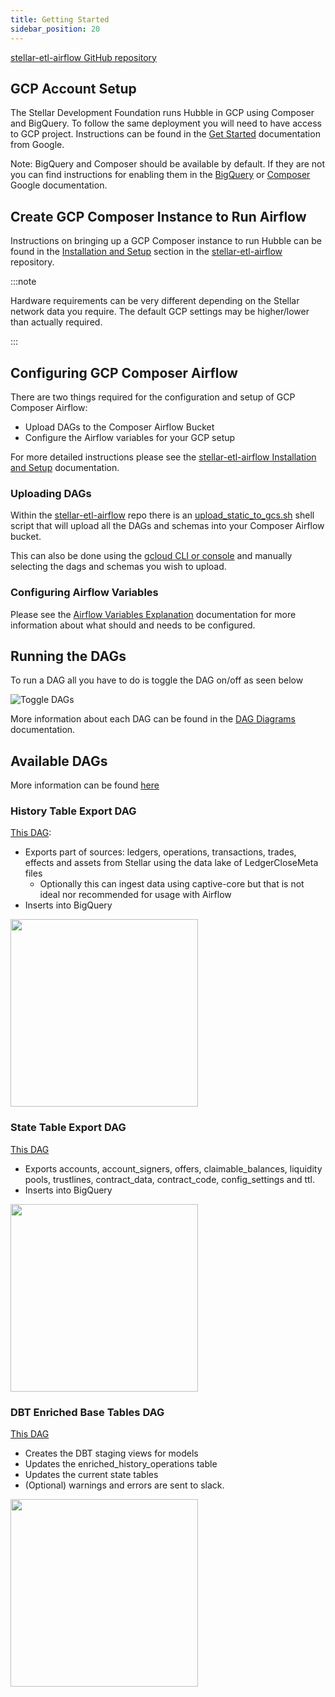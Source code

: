 ```yaml
---
title: Getting Started
sidebar_position: 20
---
```



[stellar-etl-airflow GitHub repository](https://github.com/stellar/stellar-etl-airflow/tree/master)

## GCP Account Setup

The Stellar Development Foundation runs Hubble in GCP using Composer and BigQuery. To follow the same deployment you will need to have access to GCP project. Instructions can be found in the [Get Started](https://cloud.google.com/docs/get-started) documentation from Google.

Note: BigQuery and Composer should be available by default. If they are not you can find instructions for enabling them in the [BigQuery](https://cloud.google.com/bigquery?hl=en) or [Composer](https://cloud.google.com/composer?hl=en) Google documentation.

## Create GCP Composer Instance to Run Airflow

Instructions on bringing up a GCP Composer instance to run Hubble can be found in the [Installation and Setup](https://github.com/stellar/stellar-etl-airflow?tab=readme-ov-file#installation-and-setup) section in the [stellar-etl-airflow](https://github.com/stellar/stellar-etl-airflow) repository.

:::note

Hardware requirements can be very different depending on the Stellar network data you require. The default GCP settings may be higher/lower than actually required.

:::

## Configuring GCP Composer Airflow

There are two things required for the configuration and setup of GCP Composer Airflow:

- Upload DAGs to the Composer Airflow Bucket
- Configure the Airflow variables for your GCP setup

For more detailed instructions please see the [stellar-etl-airflow Installation and Setup](https://github.com/stellar/stellar-etl-airflow?tab=readme-ov-file#installation-and-setup) documentation.

### Uploading DAGs

Within the [stellar-etl-airflow](https://github.com/stellar/stellar-etl-airflow) repo there is an [upload_static_to_gcs.sh](https://github.com/stellar/stellar-etl-airflow/blob/master/upload_static_to_gcs.sh) shell script that will upload all the DAGs and schemas into your Composer Airflow bucket.

This can also be done using the [gcloud CLI or console](https://cloud.google.com/storage/docs/uploading-objects) and manually selecting the dags and schemas you wish to upload.

### Configuring Airflow Variables

Please see the [Airflow Variables Explanation](https://github.com/stellar/stellar-etl-airflow?tab=readme-ov-file#airflow-variables-explanation) documentation for more information about what should and needs to be configured.

## Running the DAGs

To run a DAG all you have to do is toggle the DAG on/off as seen below

![Toggle DAGs](/img/hubble/airflow_dag_toggle.png)

More information about each DAG can be found in the [DAG Diagrams](https://github.com/stellar/stellar-etl-airflow?tab=readme-ov-file#dag-diagrams) documentation.

## Available DAGs

More information can be found [here](https://github.com/stellar/stellar-etl-airflow/blob/master/README.md#public-dags)

### History Table Export DAG

[This DAG](https://github.com/stellar/stellar-etl-airflow/blob/master/dags/history_tables_dag.py):

- Exports part of sources: ledgers, operations, transactions, trades, effects and assets from Stellar using the data lake of LedgerCloseMeta files
  - Optionally this can ingest data using captive-core but that is not ideal nor recommended for usage with Airflow
- Inserts into BigQuery

<img src={history_table_export} width="300" />

### State Table Export DAG

[This DAG](https://github.com/stellar/stellar-etl-airflow/blob/master/dags/state_table_dag.py)

- Exports accounts, account_signers, offers, claimable_balances, liquidity pools, trustlines, contract_data, contract_code, config_settings and ttl.
- Inserts into BigQuery

<img src={state_table_export} width="300" />

### DBT Enriched Base Tables DAG

[This DAG](https://github.com/stellar/stellar-etl-airflow/blob/master/dags/dbt_enriched_base_tables_dag.py)

- Creates the DBT staging views for models
- Updates the enriched_history_operations table
- Updates the current state tables
- (Optional) warnings and errors are sent to slack.

<img src={dbt_enriched_base_tables} width="300" />
